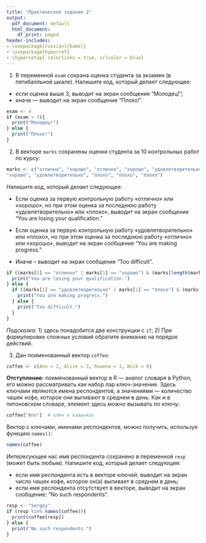 ```yaml
---
title: "Практическое задание 2"
output:
  pdf_document: default
  html_document:
    df_print: paged
header-includes:
- \usepackage[russian]{babel}
- \usepackage{hyperref}
- \hypersetup{ colorlinks = true, urlcolor = blue}
---
```


1. В переменной `exam` сохрана оценка студента за экзамен (в пятибалльной шкале). Напишите код, который делает следующее:

* если оценка выше 3, выводит на экран сообщение "Молодец!";
* иначе — выводит на экран 	сообщение "Плохо!".
```r
exam <- 4
if (exam > 3){
  print("Молодец!")
} else {
  print("Плохо!")
}
```


2. В векторе `marks` сохранены оценки студента за 10 контрольных работ по курсу:

```r
marks <- c("отлично", "хорошо", "отлично", "хорошо", "удовлетворительно", 
"хорошо", "удовлетворительно", "плохо", "плохо", "плохо")
```

Напишите код, который делает следующее:

* Если оценка за первую контрольную работу «отлично» или «хорошо», но при этом оценка за последнюю работу «удовлетворительно» или «плохо», выводит на экран сообщение "You are losing your qualification."

* Если оценка за первую контрольную работу «удовлетворительно» или «плохо», но при этом оценка за последнюю работу «отлично» или «хорошо», выводит на экран сообщение "You are making progress."

* Иначе – выводит на экран сообщение "Too difficult".
```r
if ((marks[1] == "отлично" | marks[1] == "хорошо") & (marks[length(marks)] == "удовлетворительно" | marks[length(marks)] == "плохо")){
  print("You are losing your qualification.")
} else {
  if ((marks[1] == "удовлетворительно" | marks[1] == "плохо") & (marks[length(marks)] == "отлично" | marks[length(marks)] == "хорошо")){
    print("You are making progress.")
  } else {
    print("Too difficult.")
  }
}
```


*Подсказка:* 1) здесь понадобится две конструкции с `if`; 2) При формулировке сложных условий обратите внимание на порядок действий.

3. Дан поименованный вектор `coffee`:

```r
coffee <- c(Ann = 2, Alice = 3, Rowena = 1, Nick = 0)
```

**Отступление:** поименованный вектор в R — аналог словаря в Python, его можно рассматривать как набор пар ключ-значение. Здесь ключами являются имена респондентов, а значениями — количество чашек кофе, которое они выпивают в среднем в день. Как и в питоновском словаре, элемент здесь можно вызывать по ключу:

```r
coffee["Ann"]  # ключ в кавычках
```
 
Вектор с ключами, именами респондентов, можно получить, используя функцию `names()`:

```r
names(coffee)
```

Интересующее нас имя респондента сохранено в переменной `resp` (может быть любым). Напишите код, который делает следующее:

* если имя респондента есть в векторе ключей, выводит на экран число чашек кофе, которое он(а) выпивает в среднем в день;
* если имя респондента отсутствует в векторе, выводит на экран сообщение: "No such respondents".
```r
resp <- "Sergey"
if (resp %in% names(coffee)){
  print(coffee[resp])
} else {
  print("No such respondents.")
}
```

